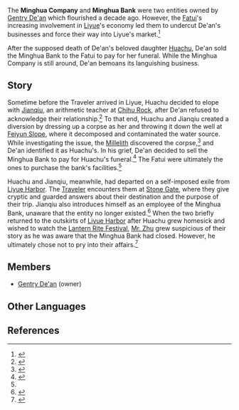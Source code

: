 {{Faction Infobox
|leader       = [[Gentry De'an]]
|subfaction   = Minghua Bank
|enemy        = [[Fatui]]
|region       = [[Liyue]]
}}
The '''Minghua Company''' {{Lang|zh=明华商行|zh_rm=Mínghuá Shāngháng}} and '''Minghua Bank''' {{Lang|zh=明华钱庄|zh_rm=Mínghuá Qiánzhuāng}} were two entities owned by [[Gentry De'an]] which flourished a decade ago. However, the [[Fatui]]'s increasing involvement in [[Liyue]]'s economy led them to undercut De'an's businesses and force their way into Liyue's market.<ref>{{Ref/NPC|Gentry De'an|s=Daytime}}</ref>

After the supposed death of De'an's beloved daughter [[Huachu]], De'an sold the Minghua Bank to the Fatui to pay for her funeral. While the Minghua Company is still around, De'an bemoans its languishing business.

==Story==
Sometime before the Traveler arrived in Liyue, Huachu decided to elope with [[Jianqiu]], an arithmetic teacher at [[Chihu Rock]], after De'an refused to acknowledge their relationship.<ref name="De'an Night">{{Ref/NPC|Gentry De'an|s=Nighttime}}</ref> To that end, Huachu and Jianqiu created a diversion by dressing up a corpse as her and throwing it down the well at [[Feiyun Slope]], where it decomposed and contaminated the water source. While investigating the issue, the [[Millelith]] discovered the corpse,<ref>{{Ref/BB|Feiyun Slope Bulletin Board|Water Pollution (Part 2)}}</ref> and De'an identified it as Huachu's. In his grief, De'an decided to sell the Minghua Bank to pay for Huachu's funeral.<ref>{{Ref/BB|Feiyun Slope Bulletin Board|Gentry De'an's Message}}</ref> The Fatui were ultimately the ones to purchase the bank's facilities.<ref name="De'an Night" />

Huachu and Jianqiu, meanwhile, had departed on a self-imposed exile from [[Liyue Harbor]]. The [[Traveler]] encounters them at [[Stone Gate]], where they give cryptic and guarded answers about their destination and the purpose of their trip. Jianqiu also introduces himself as an employee of the Minghua Bank, unaware that the entity no longer existed.<ref>{{Ref/NPC|Jianqiu}}</ref> When the two briefly returned to the outskirts of [[Liyue Harbor]] after Huachu grew homesick and wished to watch the [[Lantern Rite Festival]], [[Mr. Zhu]] grew suspicious of their story as he was aware that the Minghua Bank had closed. However, he ultimately chose not to pry into their affairs.<ref>{{Ref/Quest|Lantern Rite, Big Business?}}</ref>

==Members==
*[[Gentry De'an]] (owner)

==Other Languages==
{{Other Languages
|en      = Minghua Company
|zhs     = 明华商行
|zhs_rm  = Mínghuá Shāngháng
|zht     = 明華商行
|zht_rm  = Mínghuá Shāngháng
|zh_tl   = Minghua Trading Company
|ja      = 明華商行
|ja_rm   = Meika Shoukou{{Assumed}}
|ja_tl   = Minghua Trading Company{{Sino|ja}}
|ko      = {{tt|명화|明華}} {{tt|상점|商店}}
|ko_rm   = Myeonghwa Sangjeom
|ko_tl   = Minghua Store{{Sino|ko|part=1}}
|es      = Compañía Minghua
|es_tl   = Minghua Company
|fr      = Compagnie Minghua
|fr_tl   = Minghua Company
|ru      = Гостиный двор Минхуа
|ru_tl   = Minghua {{w|Gostiny dvor|Gostinyy Dvor}}
|th      = Minghua Company
|vi      = {{tt|Minh Hoa Thương Hàng|明華商行}}
|vi_tl   = Minghua Trading Company{{Sino|vi}}
|de      = Minghua-Kompanie
|de_tl   = Minghua Company
|id      = Minghua Company
|pt      = Empresa Minghua
|pt_tl   = Minghua Enterprise
}}{{Other Languages
|en      = Minghua Bank
|zhs     = 明华钱庄
|zhs_rm  = Mínghuá Qiánzhuāng
|zht     = 明華錢莊
|zht_rm  = Mínghuá Qiánzhuāng
|zh_tl   = Minghua {{w|Qianzhuang}}
|ja      = 明華銭荘
|ja_rm   = Meika Sensou{{Assumed}}
|ja_tl   = Minghua Qianzhuang{{Sino|ja}}
|ko      = {{tt|명화|明華}} {{tt|전장|錢莊}}
|ko_rm   = Myeonghwa Jeonjang
|ko_tl   = Minghua Qianzhuang{{Sino|ko}}
|es      = Banco Minghua
|es_tl   = Minghua Bank
|fr      = Banque Minghua
|fr_tl   = Minghua Bank
|ru      = Банк Минхуа
|ru_tl   = Minghua Bank
|th      = Minghua Company
|vi      = Minh Hoa Tiền Trang
|vi_tl   = Minghua Qianzhuang{{Sino|vi}}
|de      = Minghua-Wechselstube
|de_tl   = Minghua Exchange
|id      = Minghua Company
|pt      = Banco Minghua
|pt_tl   = Minghua Bank
}}

==References==
{{reflist}}